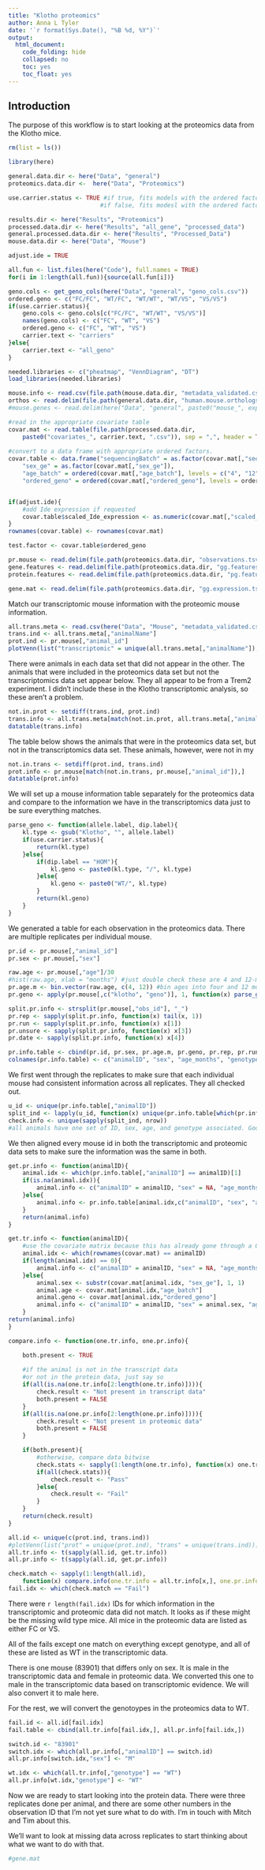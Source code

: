 ```yaml
---
title: "Klotho proteomics"
author: Anna L Tyler
date: '`r format(Sys.Date(), "%B %d, %Y")`'
output:
  html_document:
    code_folding: hide
    collapsed: no
    toc: yes
    toc_float: yes
---
```


## Introduction

The purpose of this workflow is to start looking at the proteomics
data from the Klotho mice.

```r

rm(list = ls())

library(here)

general.data.dir <- here("Data", "general")
proteomics.data.dir <-  here("Data", "Proteomics")

use.carrier.status <- TRUE #if true, fits models with the ordered factor FC > WT > VS
                          #if false, fits modesl with the ordered factor FC/FC > FC/WT > WT/WT > WT/VS > VS/VS

results.dir <- here("Results", "Proteomics")
processed.data.dir <- here("Results", "all_gene", "processed_data")
general.processed.data.dir <- here("Results", "Processed_Data")
mouse.data.dir <- here("Data", "Mouse")

adjust.ide = TRUE
```

```r
all.fun <- list.files(here("Code"), full.names = TRUE)
for(i in 1:length(all.fun)){source(all.fun[i])}
```

```r

geno.cols <- get_geno_cols(here("Data", "general", "geno_cols.csv"))
ordered.geno <- c("FC/FC", "WT/FC", "WT/WT", "WT/VS", "VS/VS")
if(use.carrier.status){
    geno.cols <- geno.cols[c("FC/FC", "WT/WT", "VS/VS")]
    names(geno.cols) <- c("FC", "WT", "VS")
    ordered.geno <- c("FC", "WT", "VS")
    carrier.text <- "carriers"
}else{
    carrier.text <- "all_geno"
}
```

```r
needed.libraries <- c("pheatmap", "VennDiagram", "DT")
load_libraries(needed.libraries)
```

```r
mouse.info <- read.csv(file.path(mouse.data.dir, "metadata_validated.csv"))
orthos <- read.delim(file.path(general.data.dir, "human.mouse.orthologs.txt"))
#mouse.genes <- read.delim(here("Data", "general", paste0("mouse_", expression.type, "_info.txt")))

#read in the appropriate covariate table
covar.mat <- read.table(file.path(processed.data.dir, 
    paste0("covariates_", carrier.text, ".csv")), sep = ",", header = TRUE, row.names = 1)
    
#convert to a data frame with appropriate ordered factors.
covar.table <- data.frame("sequencingBatch" = as.factor(covar.mat[,"sequencingBatch"]),
    "sex_ge" = as.factor(covar.mat[,"sex_ge"]),
    "age_batch" = ordered(covar.mat[,"age_batch"], levels = c("4", "12")),
    "ordered_geno" = ordered(covar.mat[,"ordered_geno"], levels = ordered.geno))


if(adjust.ide){
    #add Ide expression if requested
    covar.table$scaled_Ide_expression <- as.numeric(covar.mat[,"scaled_Ide_expression"])
}
rownames(covar.table) <- rownames(covar.mat)

test.factor <- covar.table$ordered_geno
```

```r
pr.mouse <- read.delim(file.path(proteomics.data.dir, "observations.tsv"))
gene.features <- read.delim(file.path(proteomics.data.dir, "gg.features.tsv"))
protein.features <- read.delim(file.path(proteomics.data.dir, "pg.features.tsv"))

gene.mat <- read.delim(file.path(proteomics.data.dir, "gg.expression.tsv"))
```

Match our transcriptomic mouse information with the proteomic mouse information.

```r
all.trans.meta <- read.csv(here("Data", "Mouse", "metadata_validated.csv"))
trans.ind <- all.trans.meta[,"animalName"]
prot.ind <- pr.mouse[,"animal_id"]
plotVenn(list("transcriptomic" = unique(all.trans.meta[,"animalName"]), "proteomic" = unique(prot.ind)))
```

There were animals in each data set that did not appear in the other.
The animals that were included in the proteomics data set but not the
transcriptomics data set appear below. They all appear to be from a 
Trem2 experiment. I didn't include these in the Klotho transcriptomic
analysis, so these aren't a problem.

```r
not.in.prot <- setdiff(trans.ind, prot.ind)
trans.info <- all.trans.meta[match(not.in.prot, all.trans.meta[,"animalName"]),]
datatable(trans.info)
```

The table below shows the animals that were in the proteomics data 
set, but not in the transcriptomics data set. These animals, however, 
were not in my 

```r
not.in.trans <- setdiff(prot.ind, trans.ind)
prot.info <- pr.mouse[match(not.in.trans, pr.mouse[,"animal_id"]),]
datatable(prot.info)
```

We will set up a mouse information table separately for the proteomics
data and compare to the information we have in the transcriptomics data
just to be sure everything matches. 

```r
parse_geno <- function(allele.label, dip.label){
    kl.type <- gsub("Klotho", "", allele.label)
    if(use.carrier.status){
        return(kl.type)
    }else{
        if(dip.label == "HOM"){
            kl.geno <- paste0(kl.type, "/", kl.type)
        }else{
            kl.geno <- paste0("WT/", kl.type)
        }
        return(kl.geno)
    }
}
```

We generated a table for each observation in the proteomics data. 
There are multiple replicates per individual mouse.

```r
pr.id <- pr.mouse[,"animal_id"]
pr.sex <- pr.mouse[,"sex"]

raw.age <- pr.mouse[,"age"]/30
#hist(raw.age, xlab = "months") #just double check these are 4 and 12-month olds
pr.age.m <- bin.vector(raw.age, c(4, 12)) #bin ages into four and 12 months old
pr.geno <- apply(pr.mouse[,c("klotho", "geno")], 1, function(x) parse_geno(x[1], x[2]))

split.pr.info <- strsplit(pr.mouse[,"obs_id"], "_")
pr.rep <- sapply(split.pr.info, function(x) tail(x, 1))
pr.run <- sapply(split.pr.info, function(x) x[1])
pr.unsure <- sapply(split.pr.info, function(x) x[3]) 
pr.date <- sapply(split.pr.info, function(x) x[4])

pr.info.table <- cbind(pr.id, pr.sex, pr.age.m, pr.geno, pr.rep, pr.run, pr.unsure, pr.date)
colnames(pr.info.table) <- c("animalID", "sex", "age_months", "genotype", "replicate", "run", "not_sure", "date")
```

We first went through the replicates to make sure that each individual
mouse had consistent information across all replicates. They all checked
out.

```r
u_id <- unique(pr.info.table[,"animalID"])
split_ind <- lapply(u_id, function(x) unique(pr.info.table[which(pr.info.table[,"animalID"] == x),c("animalID", "sex", "age_months", "genotype")]))
check.info <- unique(sapply(split_ind, nrow))
#all animals have one set of ID, sex, age, and genotype associated. Good!
```

We then aligned every mouse id in both the transcriptomic and
proteomic data sets to make sure the information was the same
in both.

```r
get.pr.info <- function(animalID){
    animal.idx <- which(pr.info.table[,"animalID"] == animalID)[1]
    if(is.na(animal.idx)){
        animal.info <- c("animalID" = animalID, "sex" = NA, "age_months" = NA, "genotype" = NA)
    }else{
        animal.info <- pr.info.table[animal.idx,c("animalID", "sex", "age_months", "genotype")]
    }
    return(animal.info)
}

get.tr.info <- function(animalID){
    #use the covariate matrix because this has already gone through a QC process
    animal.idx <- which(rownames(covar.mat) == animalID)
    if(length(animal.idx) == 0){
        animal.info <- c("animalID" = animalID, "sex" = NA, "age_months" = NA, "genotype" = NA)
    }else{
        animal.sex <- substr(covar.mat[animal.idx, "sex_ge"], 1, 1)
        animal.age <- covar.mat[animal.idx,"age_batch"]
        animal.geno <- covar.mat[animal.idx,"ordered_geno"]
        animal.info <- c("animalID" = animalID, "sex" = animal.sex, "age_months" = animal.age, "genotype" = animal.geno)
    }
return(animal.info)
}

compare.info <- function(one.tr.info, one.pr.info){

    both.present <- TRUE
    
    #if the animal is not in the transcript data
    #or not in the protein data, just say so
    if(all(is.na(one.tr.info[2:length(one.tr.info)]))){
        check.result <- "Not present in transcript data"
        both.present = FALSE
    }
    if(all(is.na(one.pr.info[2:length(one.pr.info)]))){
        check.result <- "Not present in proteomic data"
        both.present = FALSE
    }

    if(both.present){
        #otherwise, compare data bitwise 
        check.stats <- sapply(1:length(one.tr.info), function(x) one.tr.info[x] == one.pr.info[x])
        if(all(check.stats)){
            check.result <- "Pass"
        }else{
            check.result <- "Fail"
        }
    }
    return(check.result)
}
```

```r
all.id <- unique(c(prot.ind, trans.ind))
#plotVenn(list("prot" = unique(prot.ind), "trans" = unique(trans.ind)))
all.tr.info <- t(sapply(all.id, get.tr.info))
all.pr.info <- t(sapply(all.id, get.pr.info))

check.match <- sapply(1:length(all.id), 
    function(x) compare.info(one.tr.info = all.tr.info[x,], one.pr.info = all.pr.info[x,]))
fail.idx <- which(check.match == "Fail")
```

There were `r length(fail.idx)` IDs for which information in the 
transcriptomic and proteomic data did not match. It looks as if these
might be the missing wild type mice. All mice in the proteomic data
are listed as either FC or VS. 

All of the fails except one match on everything except genotype,
and all of these are listed as WT in the transcriptomic data.

There is one mouse (83901) that differs only on sex. It is male
in the transcriptomic data and female in proteomic data. We 
converted this one to male in the transcriptomic data based 
on transcriptomic evidence. We will also convert it to male here.

For the rest, we will convert the genotoypes in the proteomics
data to WT.

```r
fail.id <- all.id[fail.idx]
fail.table <- cbind(all.tr.info[fail.idx,], all.pr.info[fail.idx,])

switch.id <- "83901"
switch.idx <- which(all.pr.info[,"animalID"] == switch.id)
all.pr.info[switch.idx,"sex"] <- "M"

wt.idx <- which(all.tr.info[,"genotype"] == "WT")
all.pr.info[wt.idx,"genotype"] <- "WT"
```

Now we are ready to start looking into the protein data. There 
were three replicates done per animal, and there are some other 
numbers in the observation ID that I'm not yet sure what to do 
with. I'm in touch with Mitch and Tim about this. 

We'll want to look at missing data across replicates to start
thinking about what we want to do with that.

```r
#gene.mat
```
